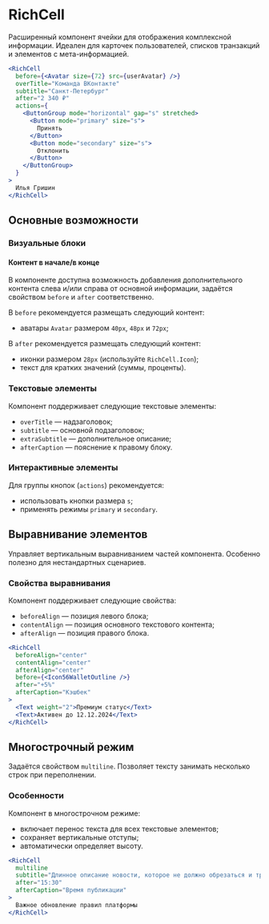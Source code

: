 <Overview>

# RichCell

Расширенный компонент ячейки для отображения комплексной информации. Идеален для карточек пользователей, списков транзакций и элементов с мета-информацией.

</Overview>

```jsx
<RichCell
  before={<Avatar size={72} src={userAvatar} />}
  overTitle="Команда ВКонтакте"
  subtitle="Санкт-Петербург"
  after="2 340 ₽"
  actions={
    <ButtonGroup mode="horizontal" gap="s" stretched>
      <Button mode="primary" size="s">
        Принять
      </Button>
      <Button mode="secondary" size="s">
        Отклонить
      </Button>
    </ButtonGroup>
  }
>
  Илья Гришин
</RichCell>
```

## Основные возможности

### Визуальные блоки

#### Контент в начале/в конце

В компоненте доступна возможность добавления дополнительного контента слева и/или справа от основной информации,
задаётся свойством `before` и `after` соответственно.

В `before` рекомендуется размещать следующий контент:

- аватары `Avatar` размером `40px`, `48px` и `72px`;

В `after` рекомендуется размещать следующий контент:

- иконки размером `28px` (используйте `RichCell.Icon`);
- текст для кратких значений (суммы, проценты).

### Текстовые элементы

Компонент поддерживает следующие текстовые элементы:

- `overTitle` — надзаголовок;
- `subtitle` — основной подзаголовок;
- `extraSubtitle` — дополнительное описание;
- `afterCaption` — пояснение к правому блоку.

### Интерактивные элементы

Для группы кнопок (`actions`) рекомендуется:

- использовать кнопки размера `s`;
- применять режимы `primary` и `secondary`.

## Выравнивание элементов

Управляет вертикальным выравниванием частей компонента. Особенно полезно для нестандартных сценариев.

### Свойства выравнивания

Компонент поддерживает следующие свойства:

- `beforeAlign` — позиция левого блока;
- `contentAlign` — позиция основного текстового контента;
- `afterAlign` — позиция правого блока.

```jsx
<RichCell
  beforeAlign="center"
  contentAlign="center"
  afterAlign="center"
  before={<Icon56WalletOutline />}
  after="+5%"
  afterCaption="Кэшбек"
>
  <Text weight="2">Премиум статус</Text>
  <Text>Активен до 12.12.2024</Text>
</RichCell>
```

## Многострочный режим

Задаётся свойством `multiline`. Позволяет тексту занимать несколько строк при переполнении.

### Особенности

Компонент в многострочном режиме:

- включает перенос текста для всех текстовые элементов;
- сохраняет вертикальные отступы;
- автоматически определяет высоту.

```jsx
<RichCell
  multiline
  subtitle="Длинное описание новости, которое не должно обрезаться и требует переноса на несколько строк для полного отображения информации пользователю"
  after="15:30"
  afterCaption="Время публикации"
>
  Важное обновление правил платформы
</RichCell>
```
